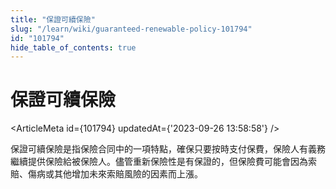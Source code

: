 ```yaml
---
title: "保證可續保險"
slug: "/learn/wiki/guaranteed-renewable-policy-101794"
id: "101794"
hide_table_of_contents: true
---
```



# 保證可續保險

<ArticleMeta id={101794} updatedAt={'2023-09-26 13:58:58'} />
<div className='border-solid border-b border-t-0 my-4 border-[var(--ifm-color-gray-300)]' />

保證可續保險是指保險合同中的一項特點，確保只要按時支付保費，保險人有義務繼續提供保險給被保險人。儘管重新保險性是有保證的，但保險費可能會因為索賠、傷病或其他增加未來索賠風險的因素而上漲。
